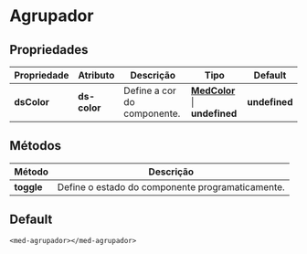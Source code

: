 
<Meta title="Components/Global/Agrupador/Usage" />

# Agrupador

## Propriedades

| Propriedade     | Atributo       | Descrição                                                | Tipo                                                                                                                   | Default       |
| --------------- | -------------- | -------------------------------------------------------- | ---------------------------------------------------------------------------------------------------------------------- | ------------- |
| **dsColor**     | **ds-color**   | Define a cor do componente.                              | **[MedColor](http://desenv.ordomederi.com/templarios/?path=/story/enums-enums--page#medcolors)** \| **undefined**      | **undefined** |

## Métodos

| Método     | Descrição                                        |
| ---------- | ------------------------------------------------ |
| **toggle** | Define o estado do componente programaticamente. |


## Default

```
<med-agrupador></med-agrupador>
```
